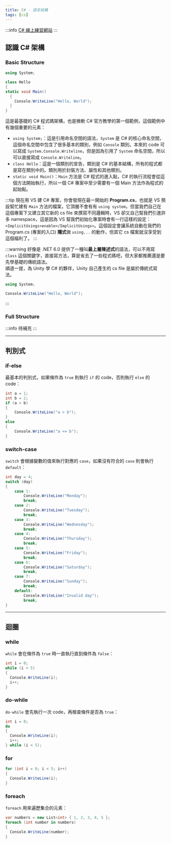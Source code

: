```yaml
---
title: C# - 語言結構
tags: [cs]
---
```



:::info
[C# 線上練習網站](https://dotnetfiddle.net/)
:::

## 認識 C# 架構
### Basic Structure
```csharp
using System;

class Hello
{
static void Main()
  {
    Console.WriteLine("Hello, World");
  }
}
```
這是最基礎的 C# 程式碼架構，也是微軟 C# 官方教學的第一個範例，這個範例中有幾個重要的元素：
- `using System;`：這是引用命名空間的語法，`System` 是 C# 的核心命名空間，這個命名空間中包含了很多基本的類別，例如 `Console` 類別。本來的 code 可以寫成 `System.Console.Writeline`，但是因為引用了 `System` 命名空間，所以可以直接寫成 `Console.Writeline`。
- `class Hello`：這是一個類別的宣告，類別是 C# 的基本結構，所有的程式都是寫在類別中的。類別用於封裝方法、屬性和其他類別。
- `static void Main()`：`Main` 方法是 C# 程式的進入點，C# 的執行流程會從這個方法開始執行，所以一個 C# 專案中至少需要有一個 Main 方法作為程式的起始點。

:::tip
現在用 VS 建 C# 專案，你會發現在最一開始的 **Program.cs**，也就是 VS 預設幫忙建有 `Main` 方法的檔案，它頂層不會有有 `using system`，但當我們自己在這個專案下又建立其它新的 cs file 來撰寫不同邏輯時，VS 卻又自己幫我們引進許多 namespace，這是因為 VS 幫我們初始化專案時會有一行這樣的設定：`<ImplicitUsings>enable</ImplicitUsings>`。這個設定會讓系統自動在我們的 Program.cs (專案的入口) **隱式**做 `using...` 的動作，但其它 cs 檔案就沒享受到這個福利了。
:::

:::warning
好像是 .NET 6.0 提供了一種叫**最上層陳述式**的語法，可以不用寫 `class` 這個關鍵字，直接寫方法，算是省去了一些程式碼吧，但大家都推薦還是要先學基礎的傳統語法。  
順道一提，為 Unity 學 C# 的夥伴，Unity 自己產生的 cs file 是屬於傳統式寫法。

```cs
using System;

Console.WriteLine("Hello, World");
```
:::

### Full Structure
:::info
待補充
:::

---

## 判別式
### if-else
最基本的判別式，如果條件為 `true` 則執行 `if` 的 code，否則執行 `else` 的 code：
```cs
int a = 1;
int b = 2;
if (a > b)
{
    Console.WriteLine("a > b");
}
else
{
    Console.WriteLine("a <= b");
}
```

### switch-case
`switch` 會根據變數的值來執行對應的 `case`，如果沒有符合的 `case` 則會執行 `default`：
```cs
int day = 4;
switch (day)
{
    case 1:
        Console.WriteLine("Monday");
        break;
    case 2:
        Console.WriteLine("Tuesday");
        break;
    case 3:
        Console.WriteLine("Wednesday");
        break;
    case 4:
        Console.WriteLine("Thursday");
        break;
    case 5:
        Console.WriteLine("Friday");
        break;
    case 6:
        Console.WriteLine("Saturday");
        break;
    case 7:
        Console.WriteLine("Sunday");
        break;
    default:
        Console.WriteLine("Invalid day");
        break;
}
```

---

## 迴圈
### while
`while` 會在條件為 `true` 時一直執行直到條件為 `false`：
```cs
int i = 0;
while (i < 5)
{
  Console.WriteLine(i);
  i++;
}
```

### do-while
`do-while` 會先執行一次 code，再檢查條件是否為 `true`：
```cs
int i = 0;
do
{
  Console.WriteLine(i);
  i++;
} while (i < 5);
```

### for
```cs
for (int i = 0; i < 5; i++)
{
  Console.WriteLine(i);
}
```

### foreach
`foreach` 用來遍歷集合的元素：
```cs
var numbers = new List<int> { 1, 2, 3, 4, 5 };
foreach (int number in numbers)
{
  Console.WriteLine(number);
}
```